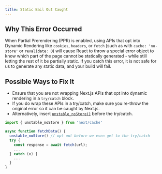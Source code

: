 ```yaml
---
title: Static Bail Out Caught
---
```


## Why This Error Occurred

When Partial Prerendering (PPR) is enabled, using APIs that opt into Dynamic Rendering like `cookies`, `headers`, or `fetch` (such as with `cache: 'no-store'` or `revalidate: 0`) will cause React to throw a special error object to know which part of the page cannot be statically generated - while still letting the rest of it be partially static. If you catch this error, it is not safe for us to generate any static data, and your build will fail.

## Possible Ways to Fix It

- Ensure that you are not wrapping Next.js APIs that opt into dynamic rendering in a `try/catch` block.
- If you do wrap these APIs in a try/catch, make sure you re-throw the original error so it can be caught by Next.js.
- Alternatively, insert [`unstable_noStore()`](/docs/app/api-reference/functions/unstable_noStore) before the try/catch.

```js
import { unstable_noStore } from 'next/cache'

async function fetchData() {
  unstable_noStore() // opt out before we even get to the try/catch
  try {
    const response = await fetch(url);
    ...
  } catch (x) {
    ...
  }
}
```
